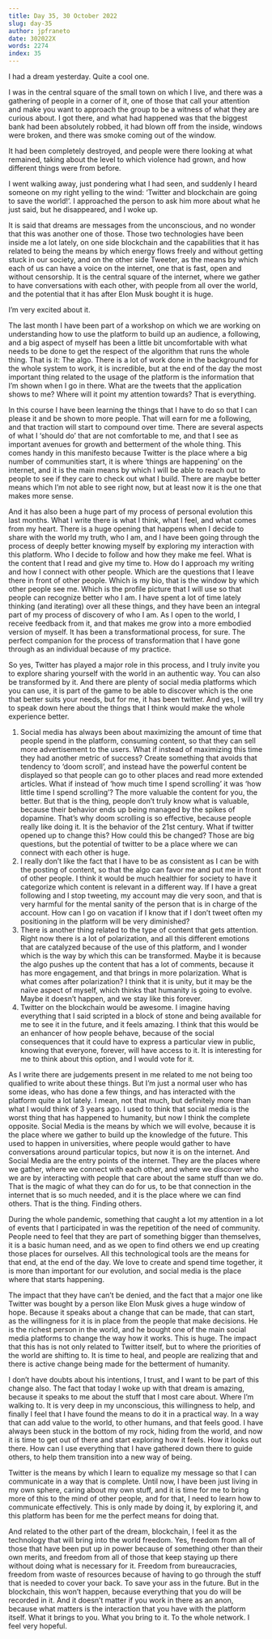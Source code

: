 ```yaml
---
title: Day 35, 30 October 2022
slug: day-35
author: jpfraneto
date: 302022X
words: 2274
index: 35
---
```


I had a dream yesterday. Quite a cool one.

I was in the central square of the small town on which I live, and there was a gathering of people in a corner of it, one of those that call your attention and make you want to approach the group to be a witness of what they are curious about. I got there, and what had happened was that the biggest bank had been absolutely robbed, it had blown off from the inside, windows were broken, and there was smoke coming out of the window.

It had been completely destroyed, and people were there looking at what remained, taking about the level to which violence had grown, and how different things were from before.

I went walking away, just pondering what I had seen, and suddenly I heard someone on my right yelling to the wind: ‘Twitter and blockchain are going to save the world!’. I approached the person to ask him more about what he just said, but he disappeared, and I woke up.

It is said that dreams are messages from the unconscious, and no wonder that this was another one of those. Those two technologies have been inside me a lot lately, on one side blockchain and the capabilities that it has related to being the means by which energy flows freely and without getting stuck in our society, and on the other side Tweeter, as the means by which each of us can have a voice on the internet, one that is fast, open and without censorship. It is the central square of the internet, where we gather to have conversations with each other, with people from all over the world, and the potential that it has after Elon Musk bought it is huge.

I’m very excited about it.

The last month I have been part of a workshop on which we are working on understanding how to use the platform to build up an audience, a following, and a big aspect of myself has been a little bit uncomfortable with what needs to be done to get the respect of the algorithm that runs the whole thing. That is it: The algo. There is a lot of work done in the background for the whole system to work, it is incredible, but at the end of the day the most important thing related to the usage of the platform is the information that I’m shown when I go in there. What are the tweets that the application shows to me? Where will it point my attention towards? That is everything.

In this course I have been learning the things that I have to do so that I can please it and be shown to more people. That will earn for me a following, and that traction will start to compound over time. There are several aspects of what I ‘should do’ that are not comfortable to me, and that I see as important avenues for growth and betterment of the whole thing. This comes handy in this manifesto because Twitter is the place where a big number of communities start, it is where ‘things are happening’ on the internet, and it is the main means by which I will be able to reach out to people to see if they care to check out what I build. There are maybe better means which I’m not able to see right now, but at least now it is the one that makes more sense.

And it has also been a huge part of my process of personal evolution this last months. What I write there is what I think, what I feel, and what comes from my heart. There is a huge opening that happens when I decide to share with the world my truth, who I am, and I have been going through the process of deeply better knowing myself by exploring my interaction with this platform. Who I decide to follow and how they make me feel. What is the content that I read and give my time to. How do I approach my writing and how I connect with other people. Which are the questions that I leave there in front of other people. Which is my bio, that is the window by which other people see me. Which is the profile picture that I will use so that people can recognize better who I am. I have spent a lot of time lately thinking (and iterating) over all these things, and they have been an integral part of my process of discovery of who I am. As I open to the world, I receive feedback from it, and that makes me grow into a more embodied version of myself. It has been a transformational process, for sure. The perfect companion for the process of transformation that I have gone through as an individual because of my practice.

So yes, Twitter has played a major role in this process, and I truly invite you to explore sharing yourself with the world in an authentic way. You can also be transformed by it. And there are plenty of social media platforms which you can use, it is part of the game to be able to discover which is the one that better suits your needs, but for me, it has been twitter. And yes, I will try to speak down here about the things that I think would make the whole experience better.

1. Social media has always been about maximizing the amount of time that people spend in the platform, consuming content, so that they can sell more advertisement to the users. What if instead of maximizing this time they had another metric of success? Create something that avoids that tendency to ‘doom scroll’, and instead have the powerful content be displayed so that people can go to other places and read more extended articles. What if instead of ‘how much time I spend scrolling’ it was ‘how little time I spend scrolling’? The more valuable the content for you, the better. But that is the thing, people don’t truly know what is valuable, because their behavior ends up being managed by the spikes of dopamine. That’s why doom scrolling is so effective, because people really like doing it. It is the behavior of the 21st century. What if twitter opened up to change this? How could this be changed? Those are big questions, but the potential of twitter to be a place where we can connect with each other is huge.
2. I really don’t like the fact that I have to be as consistent as I can be with the posting of content, so that the algo can favor me and put me in front of other people. I think it would be much healthier for society to have it categorize which content is relevant in a different way. If I have a great following and I stop tweeting, my account may die very soon, and that is very harmful for the mental sanity of the person that is in charge of the account. How can I go on vacation if I know that if I don’t tweet often my positioning in the platform will be very diminished?
3. There is another thing related to the type of content that gets attention. Right now there is a lot of polarization, and all this different emotions that are catalyzed because of the use of this platform, and I wonder which is the way by which this can be transformed. Maybe it is because the algo pushes up the content that has a lot of comments, because it has more engagement, and that brings in more polarization. What is what comes after polarization? I think that it is unity, but it may be the naïve aspect of myself, which thinks that humanity is going to evolve. Maybe it doesn’t happen, and we stay like this forever.
4. Twitter on the blockchain would be awesome. I imagine having everything that I said scripted in a block of stone and being available for me to see it in the future, and it feels amazing. I think that this would be an enhancer of how people behave, because of the social consequences that it could have to express a particular view in public, knowing that everyone, forever, will have access to it. It is interesting for me to think about this option, and I would vote for it.

As I write there are judgements present in me related to me not being too qualified to write about these things. But I’m just a normal user who has some ideas, who has done a few things, and has interacted with the platform quite a lot lately. I mean, not that much, but definitely more than what I would think of 3 years ago. I used to think that social media is the worst thing that has happened to humanity, but now I think the complete opposite. Social Media is the means by which we will evolve, because it is the place where we gather to build up the knowledge of the future. This used to happen in universities, where people would gather to have conversations around particular topics, but now it is on the internet. And Social Media are the entry points of the internet. They are the places where we gather, where we connect with each other, and where we discover who we are by interacting with people that care about the same stuff than we do. That is the magic of what they can do for us, to be that connection in the internet that is so much needed, and it is the place where we can find others. That is the thing. Finding others.

During the whole pandemic, something that caught a lot my attention in a lot of events that I participated in was the repetition of the need of community. People need to feel that they are part of something bigger than themselves, it is a basic human need, and as we open to find others we end up creating those places for ourselves. All this technological tools are the means for that end, at the end of the day. We love to create and spend time together, it is more than important for our evolution, and social media is the place where that starts happening.

The impact that they have can’t be denied, and the fact that a major one like Twitter was bought by a person like Elon Musk gives a huge window of hope. Because it speaks about a change that can be made, that can start, as the willingness for it is in place from the people that make decisions. He is the richest person in the world, and he bought one of the main social media platforms to change the way how it works. This is huge. The impact that this has is not only related to Twitter itself, but to where the priorities of the world are shifting to. It is time to heal, and people are realizing that and there is active change being made for the betterment of humanity.

I don’t have doubts about his intentions, I trust, and I want to be part of this change also. The fact that today I woke up with that dream is amazing, because it speaks to me about the stuff that I most care about. Where I’m walking to. It is very deep in my unconscious, this willingness to help, and finally I feel that I have found the means to do it in a practical way. In a way that can add value to the world, to other humans, and that feels good. I have always been stuck in the bottom of my rock, hiding from the world, and now it is time to get out of there and start exploring how it feels. How it looks out there. How can I use everything that I have gathered down there to guide others, to help them transition into a new way of being.

Twitter is the means by which I learn to equalize my message so that I can communicate in a way that is complete. Until now, I have been just living in my own sphere, caring about my own stuff, and it is time for me to bring more of this to the mind of other people, and for that, I need to learn how to communicate effectively. This is only made by doing it, by exploring it, and this platform has been for me the perfect means for doing that.

And related to the other part of the dream, blockchain, I feel it as the technology that will bring into the world freedom. Yes, freedom from all of those that have been put up in power because of something other than their own merits, and freedom from all of those that keep staying up there without doing what is necessary for it. Freedom from bureaucracies, freedom from waste of resources because of having to go through the stuff that is needed to cover your back. To save your ass in the future. But in the blockchain, this won’t happen, because everything that you do will be recorded in it. And it doesn’t matter if you work in there as an anon, because what matters is the interaction that you have with the platform itself. What it brings to you. What you bring to it. To the whole network. I feel very hopeful.
